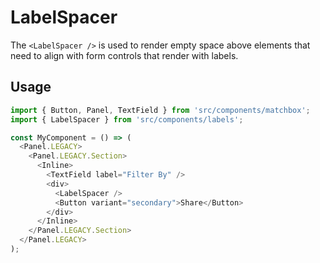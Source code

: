 # LabelSpacer

The `<LabelSpacer />` is used to render empty space above elements that need to align with form
controls that render with labels.

## Usage

```js
import { Button, Panel, TextField } from 'src/components/matchbox';
import { LabelSpacer } from 'src/components/labels';

const MyComponent = () => (
  <Panel.LEGACY>
    <Panel.LEGACY.Section>
      <Inline>
        <TextField label="Filter By" />
        <div>
          <LabelSpacer />
          <Button variant="secondary">Share</Button>
        </div>
      </Inline>
    </Panel.LEGACY.Section>
  </Panel.LEGACY>
);
```
